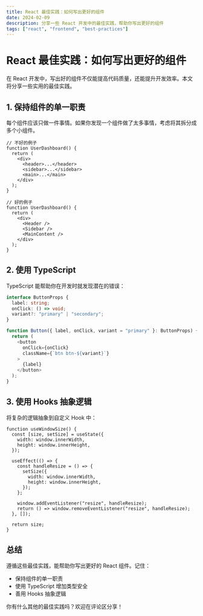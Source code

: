 ```yaml
---
title: React 最佳实践：如何写出更好的组件
date: 2024-02-09
description: 分享一些 React 开发中的最佳实践，帮助你写出更好的组件
tags: ["react", "frontend", "best-practices"]
---
```


# React 最佳实践：如何写出更好的组件

在 React 开发中，写出好的组件不仅能提高代码质量，还能提升开发效率。本文将分享一些实用的最佳实践。

## 1. 保持组件的单一职责

每个组件应该只做一件事情。如果你发现一个组件做了太多事情，考虑将其拆分成多个小组件。

```tsx
// 不好的例子
function UserDashboard() {
  return (
    <div>
      <header>...</header>
      <sidebar>...</sidebar>
      <main>...</main>
    </div>
  );
}

// 好的例子
function UserDashboard() {
  return (
    <div>
      <Header />
      <Sidebar />
      <MainContent />
    </div>
  );
}
```

## 2. 使用 TypeScript

TypeScript 能帮助你在开发时就发现潜在的错误：

```TypeScript
interface ButtonProps {
  label: string;
  onClick: () => void;
  variant?: "primary" | "secondary";
}

function Button({ label, onClick, variant = "primary" }: ButtonProps) {
  return (
    <button
      onClick={onClick}
      className={`btn btn-${variant}`}
    >
      {label}
    </button>
  );
}
```

## 3. 使用 Hooks 抽象逻辑

将复杂的逻辑抽象到自定义 Hook 中：

```tsx
function useWindowSize() {
  const [size, setSize] = useState({
    width: window.innerWidth,
    height: window.innerHeight,
  });

  useEffect(() => {
    const handleResize = () => {
      setSize({
        width: window.innerWidth,
        height: window.innerHeight,
      });
    };

    window.addEventListener("resize", handleResize);
    return () => window.removeEventListener("resize", handleResize);
  }, []);

  return size;
}
```

## 总结

遵循这些最佳实践，能帮助你写出更好的 React 组件。记住：

- 保持组件的单一职责
- 使用 TypeScript 增加类型安全
- 善用 Hooks 抽象逻辑

你有什么其他的最佳实践吗？欢迎在评论区分享！
